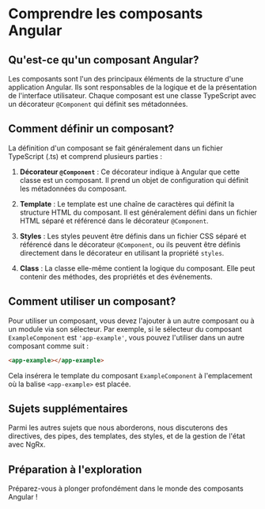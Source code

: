 # Comprendre les composants Angular

## Qu'est-ce qu'un composant Angular?

Les composants sont l'un des principaux éléments de la structure d'une application Angular. Ils sont responsables de la logique et de la présentation de l'interface utilisateur. Chaque composant est une classe TypeScript avec un décorateur `@Component` qui définit ses métadonnées.

## Comment définir un composant?

La définition d'un composant se fait généralement dans un fichier TypeScript (.ts) et comprend plusieurs parties :

1. **Décorateur `@Component`** : Ce décorateur indique à Angular que cette classe est un composant. Il prend un objet de configuration qui définit les métadonnées du composant.

2. **Template** : Le template est une chaîne de caractères qui définit la structure HTML du composant. Il est généralement défini dans un fichier HTML séparé et référencé dans le décorateur `@Component`.

3. **Styles** : Les styles peuvent être définis dans un fichier CSS séparé et référencé dans le décorateur `@Component`, ou ils peuvent être définis directement dans le décorateur en utilisant la propriété `styles`.

4. **Class** : La classe elle-même contient la logique du composant. Elle peut contenir des méthodes, des propriétés et des événements.

## Comment utiliser un composant?

Pour utiliser un composant, vous devez l'ajouter à un autre composant ou à un module via son sélecteur. Par exemple, si le sélecteur du composant `ExampleComponent` est `'app-example'`, vous pouvez l'utiliser dans un autre composant comme suit :

```html
<app-example></app-example>
```

Cela insérera le template du composant `ExampleComponent` à l'emplacement où la balise `<app-example>` est placée.

## Sujets supplémentaires

Parmi les autres sujets que nous aborderons, nous discuterons des directives, des pipes, des templates, des styles, et de la gestion de l'état avec NgRx.

## Préparation à l'exploration

Préparez-vous à plonger profondément dans le monde des composants Angular !